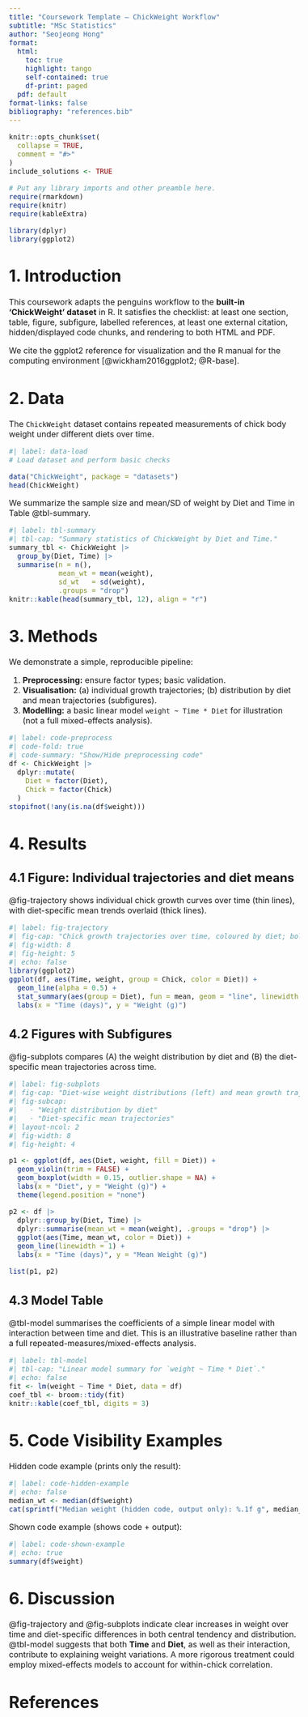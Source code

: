 ```yaml
---
title: "Coursework Template — ChickWeight Workflow"
subtitle: "MSc Statistics"
author: "Seojeong Hong"
format:
  html:
    toc: true
    highlight: tango
    self-contained: true
    df-print: paged
  pdf: default
format-links: false
bibliography: "references.bib"
---
```



<style type="text/css">
h1{
  font-size: 24pt;
}
h2{
  font-size: 18pt;
}
body{
  font-size: 12pt;
}
</style>

```r
knitr::opts_chunk$set(
  collapse = TRUE,
  comment = "#>"
)
include_solutions <- TRUE
```
```r
# Put any library imports and other preamble here.
require(rmarkdown)
require(knitr)
require(kableExtra)

library(dplyr)
library(ggplot2)

```

# 1. Introduction
This coursework adapts the penguins workflow to the **built-in 'ChickWeight' dataset** in R. 
It satisfies the checklist: at least one section, table, figure, subfigure, labelled references, at least one external citation, hidden/displayed code chunks, and rendering to both HTML and PDF.

We cite the ggplot2 reference for visualization and the R manual for the computing environment
[@wickham2016ggplot2; @R-base].

# 2. Data

The `ChickWeight` dataset contains repeated measurements of chick body weight under different diets over time.

```r
#| label: data-load
# Load dataset and perform basic checks

data("ChickWeight", package = "datasets")
head(ChickWeight)
```

We summarize the sample size and mean/SD of weight by Diet and Time in Table @tbl-summary.

```r
#| label: tbl-summary
#| tbl-cap: "Summary statistics of ChickWeight by Diet and Time."
summary_tbl <- ChickWeight |>
  group_by(Diet, Time) |>
  summarise(n = n(),
            mean_wt = mean(weight),
            sd_wt   = sd(weight),
            .groups = "drop")
knitr::kable(head(summary_tbl, 12), align = "r")

```

# 3. Methods

We demonstrate a simple, reproducible pipeline:

1. **Preprocessing:** ensure factor types; basic validation.
2. **Visualisation:** (a) individual growth trajectories; (b) distribution by diet and mean trajectories (subfigures).  
3. **Modelling:** a basic linear model `weight ~ Time * Diet` for illustration (not a full mixed-effects analysis).  

```r
#| label: code-preprocess
#| code-fold: true
#| code-summary: "Show/Hide preprocessing code"
df <- ChickWeight |>
  dplyr::mutate(
    Diet = factor(Diet),
    Chick = factor(Chick)
  )
stopifnot(!any(is.na(df$weight)))

```

# 4. Results

## 4.1 Figure: Individual trajectories and diet means

@fig-trajectory shows individual chick growth curves over time (thin lines), with diet-specific mean trends overlaid (thick lines).

```r
#| label: fig-trajectory
#| fig-cap: "Chick growth trajectories over time, coloured by diet; bold lines show diet-specific means."
#| fig-width: 8
#| fig-height: 5
#| echo: false
library(ggplot2)
ggplot(df, aes(Time, weight, group = Chick, color = Diet)) +
  geom_line(alpha = 0.5) +
  stat_summary(aes(group = Diet), fun = mean, geom = "line", linewidth = 1.2) +
  labs(x = "Time (days)", y = "Weight (g)")
```

## 4.2 Figures with Subfigures

@fig-subplots compares (A) the weight distribution by diet and (B) the diet-specific mean trajectories across time.

```r
#| label: fig-subplots
#| fig-cap: "Diet-wise weight distributions (left) and mean growth trajectories (right)."
#| fig-subcap:
#|   - "Weight distribution by diet"
#|   - "Diet-specific mean trajectories"
#| layout-ncol: 2
#| fig-width: 8
#| fig-height: 4

p1 <- ggplot(df, aes(Diet, weight, fill = Diet)) +
  geom_violin(trim = FALSE) +
  geom_boxplot(width = 0.15, outlier.shape = NA) +
  labs(x = "Diet", y = "Weight (g)") +
  theme(legend.position = "none")

p2 <- df |>
  dplyr::group_by(Diet, Time) |>
  dplyr::summarise(mean_wt = mean(weight), .groups = "drop") |>
  ggplot(aes(Time, mean_wt, color = Diet)) +
  geom_line(linewidth = 1) +
  labs(x = "Time (days)", y = "Mean Weight (g)")

list(p1, p2)
```

## 4.3 Model Table

@tbl-model summarises the coefficients of a simple linear model with interaction between time and diet.
This is an illustrative baseline rather than a full repeated-measures/mixed-effects analysis.

```r
#| label: tbl-model
#| tbl-cap: "Linear model summary for `weight ~ Time * Diet`."
#| echo: false
fit <- lm(weight ~ Time * Diet, data = df)
coef_tbl <- broom::tidy(fit)
knitr::kable(coef_tbl, digits = 3)
```

# 5. Code Visibility Examples

Hidden code example (prints only the result):

```r
#| label: code-hidden-example
#| echo: false
median_wt <- median(df$weight)
cat(sprintf("Median weight (hidden code, output only): %.1f g", median_wt))
```

Shown code example (shows code + output):

```r
#| label: code-shown-example
#| echo: true
summary(df$weight)
```

# 6. Discussion

@fig-trajectory and @fig-subplots indicate clear increases in weight over time and diet-specific differences in both central tendency and distribution.  
@tbl-model suggests that both **Time** and **Diet**, as well as their interaction, contribute to explaining weight variations. A more rigorous treatment could employ mixed-effects models to account for within-chick correlation.


# References

::: {#refs}
:::
